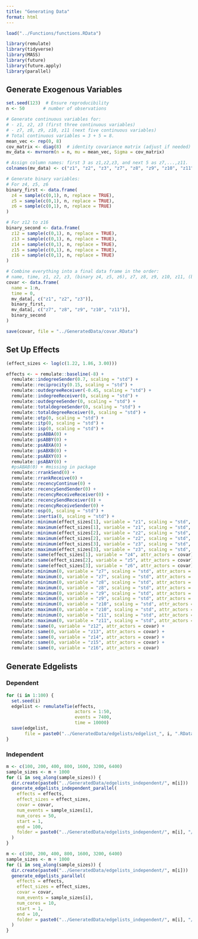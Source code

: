 ```yaml
---
title: "Generating Data"
format: html
---
```


```r
load("../Functions/functions.RData")
```

```r
library(remulate)
library(tidyverse)
library(MASS)
library(future)
library(future.apply)
library(parallel)
```

## Generate Exogenous Variables

```r
set.seed(123)  # Ensure reproducibility
n <- 50       # number of observations

# Generate continuous variables for:
# - z1, z2, z3 (first three continuous variables)
# - z7, z8, z9, z10, z11 (next five continuous variables)
# Total continuous variables = 3 + 5 = 8.
mean_vec <- rep(0, 8)
cov_matrix <- diag(8)  # identity covariance matrix (adjust if needed)
mv_data <- mvrnorm(n = n, mu = mean_vec, Sigma = cov_matrix)

# Assign column names: first 3 as z1,z2,z3, and next 5 as z7,...,z11.
colnames(mv_data) <- c("z1", "z2", "z3", "z7", "z8", "z9", "z10", "z11")

# Generate binary variables:
# For z4, z5, z6
binary_first <- data.frame(
  z4 = sample(c(0,1), n, replace = TRUE),
  z5 = sample(c(0,1), n, replace = TRUE),
  z6 = sample(c(0,1), n, replace = TRUE)
)

# For z12 to z16
binary_second <- data.frame(
  z12 = sample(c(0,1), n, replace = TRUE),
  z13 = sample(c(0,1), n, replace = TRUE),
  z14 = sample(c(0,1), n, replace = TRUE),
  z15 = sample(c(0,1), n, replace = TRUE),
  z16 = sample(c(0,1), n, replace = TRUE)
)

# Combine everything into a final data frame in the order:
# name, time, z1, z2, z3, (binary z4, z5, z6), z7, z8, z9, z10, z11, (binary z12 to z16)
covar <- data.frame(
  name = 1:n,
  time = 0,
  mv_data[, c("z1", "z2", "z3")],
  binary_first,
  mv_data[, c("z7", "z8", "z9", "z10", "z11")],
  binary_second
)

save(covar, file = "../GeneratedData/covar.RData")
```

## Set Up Effects

```r
(effect_sizes <- log(c(1.22, 1.86, 3.00)))

effects <- ~ remulate::baseline(-8) +
  remulate::indegreeSender(0.7, scaling = "std") +
  remulate::reciprocity(0.15, scaling = "std") +
  remulate::outdegreeReceiver(-0.45, scaling = "std") +
  remulate::indegreeReceiver(0, scaling = "std") +
  remulate::outdegreeSender(0, scaling = "std") +
  remulate::totaldegreeSender(0, scaling = "std") +
  remulate::totaldegreeReceiver(0, scaling = "std") +
  remulate::otp(0, scaling = "std") +
  remulate::itp(0, scaling = "std") +
  remulate::isp(0, scaling = "std") +
  remulate::psABBA(0) +
  remulate::psABBY(0) +
  remulate::psABXA(0) +
  remulate::psABXB(0) +
  remulate::psABXY(0) +
  remulate::psABAY(0) +
  #psABAB(0) + #missing in package
  remulate::rrankSend(0) +
  remulate::rrankReceive(0) +
  remulate::recencyContinue(0) +
  remulate::recencySendSender(0) +
  remulate::recencyReceiveReceiver(0) +
  remulate::recencySendReceiver(0) +
  remulate::recencyReceiveSender(0) +
  remulate::osp(0, scaling = "std") +
  remulate::inertia(0, scaling = "std") +
  remulate::minimum(effect_sizes[1], variable = "z1", scaling = "std", attr_actors = covar) +
  remulate::maximum(effect_sizes[1], variable = "z1", scaling = "std", attr_actors = covar) +
  remulate::minimum(effect_sizes[2], variable = "z2", scaling = "std", attr_actors = covar) +
  remulate::maximum(effect_sizes[2], variable = "z2", scaling = "std", attr_actors = covar) +
  remulate::minimum(effect_sizes[3], variable = "z3", scaling = "std", attr_actors = covar) +
  remulate::maximum(effect_sizes[3], variable = "z3", scaling = "std", attr_actors = covar) +
  remulate::same(effect_sizes[1], variable = "z4", attr_actors = covar) +
  remulate::same(effect_sizes[2], variable = "z5", attr_actors = covar) +
  remulate::same(effect_sizes[3], variable = "z6", attr_actors = covar) +
  remulate::minimum(0, variable = "z7", scaling = "std", attr_actors = covar) +
  remulate::maximum(0, variable = "z7", scaling = "std", attr_actors = covar) +
  remulate::minimum(0, variable = "z8", scaling = "std", attr_actors = covar) +
  remulate::maximum(0, variable = "z8", scaling = "std", attr_actors = covar) +
  remulate::minimum(0, variable = "z9", scaling = "std", attr_actors = covar) +
  remulate::maximum(0, variable = "z9", scaling = "std", attr_actors = covar) +
  remulate::minimum(0, variable = "z10", scaling = "std", attr_actors = covar) +
  remulate::maximum(0, variable = "z10", scaling = "std", attr_actors = covar) +
  remulate::minimum(0, variable = "z11", scaling = "std", attr_actors = covar) +
  remulate::maximum(0, variable = "z11", scaling = "std", attr_actors = covar) +
  remulate::same(0, variable = "z12", attr_actors = covar) +
  remulate::same(0, variable = "z13", attr_actors = covar) +
  remulate::same(0, variable = "z14", attr_actors = covar) +
  remulate::same(0, variable = "z15", attr_actors = covar) +
  remulate::same(0, variable = "z16", attr_actors = covar)
```

## Generate Edgelists

### Dependent

```r
for (i in 1:100) {
  set.seed(i)
  edgelist <- remulateTie(effects,
                          actors = 1:50,
                          events = 7400,
                          time = 10000)
  save(edgelist,
       file = paste0("../GeneratedData/edgelists/edgelist_", i, ".RData"))
}
```

### Independent

```r
m <- c(100, 200, 400, 800, 1600, 3200, 6400)
sample_sizes <- m + 1000
for (i in seq_along(sample_sizes)) {
  dir.create(paste0("../GeneratedData/edgelists_independent/", m[i]))
  generate_edgelists_independent_parallel(
    effects = effects,
    effect_sizes = effect_sizes,
    covar = covar,
    num_events = sample_sizes[i],
    num_cores = 50,
    start = 1,
    end = 100,
    folder = paste0("../GeneratedData/edgelists_independent/", m[i], "/")
  )
}
```


```r
m <- c(100, 200, 400, 800, 1600, 3200, 6400)
sample_sizes <- m + 1000
for (i in seq_along(sample_sizes)) {
  dir.create(paste0("../GeneratedData/edgelists_independent/", m[i]))
  generate_edgelists_parallel(
    effects = effects,
    effect_sizes = effect_sizes,
    covar = covar,
    num_events = sample_sizes[i],
    num_cores = 10,
    start = 1,
    end = 10,
    folder = paste0("../GeneratedData/edgelists_independent/", m[i], "/")
  )
}
```
